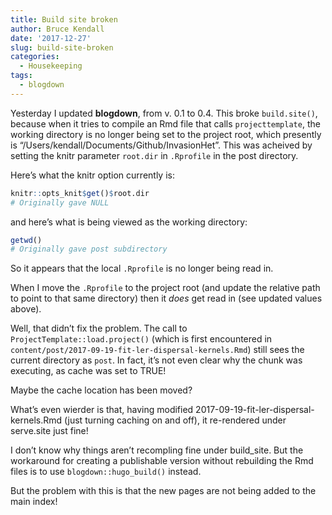 ```yaml
---
title: Build site broken
author: Bruce Kendall
date: '2017-12-27'
slug: build-site-broken
categories:
  - Housekeeping
tags:
  - blogdown
---
```


Yesterday I updated **blogdown**, from v. 0.1 to 0.4. This broke `build.site()`, because when it tries to compile an Rmd file that calls `projecttemplate`, the working directory is no longer being set to the project root, which presently is "/Users/kendall/Documents/Github/InvasionHet". This was acheived by setting the knitr parameter `root.dir` in `.Rprofile` in the post directory. 

Here's what the knitr option currently is:
```r
knitr::opts_knit$get()$root.dir
# Originally gave NULL
```
and here's what is being viewed as the working directory:
```r
getwd()
# Originally gave post subdirectory
```
So it appears that the local `.Rprofile` is no longer being read in.

When I move the `.Rprofile` to the project root (and update the relative path to point to that same directory) then it *does* get read in (see updated values above).

Well, that didn't fix the problem. The call to `ProjectTemplate::load.project()` (which is first encountered in `content/post/2017-09-19-fit-ler-dispersal-kernels.Rmd`) still sees the current directory as `post`. In fact, it's not even clear why the chunk was executing, as cache was set to TRUE!

Maybe the cache location has been moved?

What's even wierder is that, having modified 2017-09-19-fit-ler-dispersal-kernels.Rmd (just turning caching on and off), it re-rendered under serve.site just fine!

I don't know why things aren't recompling fine under build_site. But the workaround for creating a publishable version without rebuilding the Rmd files is to use `blogdown::hugo_build()` instead.

But the problem with this is that the new pages are not being added to the main index!
